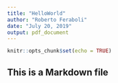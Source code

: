 ```yaml
---
title: "HelloWorld"
author: "Roberto Feraboli"
date: "July 20, 2019"
output: pdf_document
---
```


```r
knitr::opts_chunk$set(echo = TRUE)
```

## This is a Markdown file 
